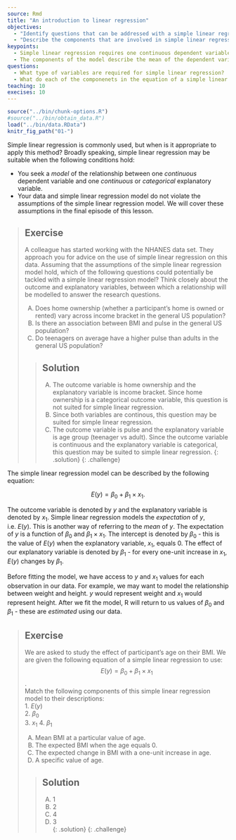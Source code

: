 ---
source: Rmd
title: "An introduction to linear regression"
objectives:
  - "Identify questions that can be addressed with a simple linear regression model."
  - "Describe the components that are involved in simple linear regression."
keypoints:
  - Simple linear regression requires one continuous dependent variable and one continuous or categorical explanatory variable. In addition, the assumptions of the model must hold.
  - The components of the model describe the mean of the dependent variable as a function of the explanatory variables, the mean of the dependent variable at the 0-point of the explanatory variable and the effect of the explanatory variable on the mean of dependent variable. 
questions:
  - What type of variables are required for simple linear regression?
  - What do each of the componenets in the equation of a simple linear regression model represent?
teaching: 10
execises: 10
---

```{r, include=FALSE}
source("../bin/chunk-options.R")
#source("../bin/obtain_data.R")
load("../bin/data.RData")
knitr_fig_path("01-")
```

Simple linear regression is commonly used, but when is it appropriate to apply this method? Broadly speaking, simple linear regression may be suitable when the following conditions hold:

* You seek a *model* of the relationship between one *continuous* dependent variable and one *continuous* or *categorical* explanatory variable. 
* Your data and simple linear regression model do not violate the assumptions of the simple linear regression model. We will cover these assumptions in the final episode of this lesson.

> ## Exercise  
> A colleague has started working with the NHANES data set. They approach 
> you for advice on the use of simple linear regression on this data. 
> Assuming that the assumptions of the simple linear regression model hold, which
> of the following questions could potentially be tackled with a simple 
> linear regression model? Think closely about the outcome and explanatory
> variables, between which a relationship will be modelled to answer the 
> research questions.
>   
> A) Does home ownership (whether a participant's home is owned or rented)
> vary across income bracket in the general US population?  
> B) Is there an association between BMI and pulse in the general US population?  
> C) Do teenagers on average have a higher pulse than adults in the 
> general US population?
> 
> > ## Solution
> > A) The outcome variable is home ownership and the explanatory variable is 
> > income bracket.
> > Since home ownership is a categorical outcome variable, this question is not 
> > suited for simple linear regression.  
> > B) Since both variables are continous, this question may be suited 
> > for simple linear regression.  
> > C) The outcome variable is pulse and the explanatory variable is age group
> > (teenager vs adult). Since the outcome variable is 
> > continuous and the explanatory variable is categorical, 
> > this question may be suited to simple linear regression.
> {: .solution}
{: .challenge}

The simple linear regression model can be described by the following equation:

$$
E(y) = \beta_0 + \beta_1 \times x_1.
$$

The outcome variable is denoted by $y$ and the explanatory variable is denoted by $x_1$. Simple linear regression models the *expectation* of $y$, i.e. $E(y)$. This is another way of referring to the *mean* of $y$. The expectation of $y$ is a function of $\beta_0$ and $\beta_1 \times x_1$. The intercept is denoted by $\beta_0$ - this is the value of $E(y)$ when the explanatory variable, $x_1$, equals 0. The effect of our explanatory variable is denoted by $\beta_1$ - for every one-unit increase in $x_1$, $E(y)$ changes by $\beta_1$.


Before fitting the model, we have access to $y$ and $x_1$ values for each observation in our data. For example, we may want to model the relationship between weight and height. $y$ would represent weight and $x_1$ would represent height. After we fit the model, R will return to us values of $\beta_0$ and $\beta_1$ - these are *estimated* using our data. 

> ## Exercise  
> We are asked to study the effect of participant's age on their BMI. We are given the following equation of a simple linear regression to use:  
> $$E(y) = \beta_0 + \beta_1 \times x_1$$.    
> Match the following components of this simple linear regression model to their
> descriptions:  
> 1. $E(y)$  
> 2. ${\beta}_0$  
> 3. $x_1$
> 4. ${\beta}_1$  
>  
> A) Mean BMI at a particular value of age.   
> B) The expected BMI when the age equals 0.    
> C) The expected change in BMI with a one-unit increase in age.  
> D) A specific value of age.
>  
> > ## Solution
> > A) 1   
> > B) 2  
> > C) 4  
> > D) 3  
> {: .solution}
{: .challenge}
